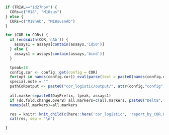 ```r

if (TRIAL=="id27hpv") {
  CORs=c("M18", "M18sus")
} else {
  CORs=c("M18nAb", "M18susnAb")
}

for (COR in CORs) {
  if (endsWith(COR,'nAb')) {
    assays1 = assays[contain(assays,'id50')]
  } else {
    assays1 = assays[contain(assays,'bind')]
  }

  tpeak=18
  config.cor <- config::get(config = COR)
  for(opt in names(config.cor)) eval(parse(text = paste0(names(config.cor[opt])," <- config.cor[[opt]]")))
  special.note = ""
  pathCoRoutput <- paste0("cor_logistic/output/", attr(config,"config"), "/", COR)
  
  all.markers=paste0(DayPrefix, tpeak, assays1)
  if (do.fold.change.overB) all.markers=c(all.markers, paste0("Delta", tpeak, "overB", assays1))
  names(all.markers)=all.markers

  res = knitr::knit_child(c(here::here('cor_logistic', 'report_by_COR.Rmd')), quiet = TRUE)
  cat(res, sep = '\n')

}


```
